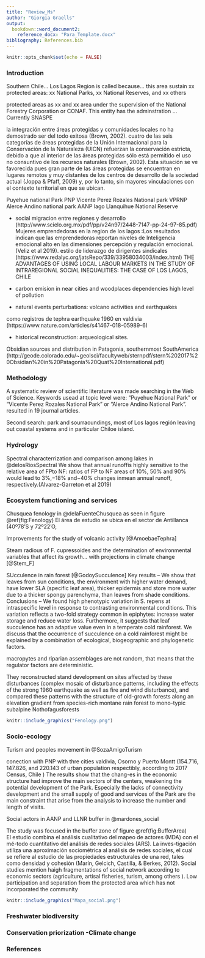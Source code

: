 ```yaml
---
title: "Review_Ms"
author: "Giorgia Graells"
output:
  bookdown::word_document2:
    reference_docx: "Para_Template.docx"
bibliography: References.bib
---
```


```r
knitr::opts_chunk$set(echo = FALSE)
```

### Introduction

Southern Chile...
Los Lagos Region is called because...
this area sustain xx protected areas: xx National Parks, xx National Reserves, and xx others

protected areas as xx and xx area under the supervision of the National Forestry Corporation or CONAF. This entity has the adminstration ...
Currently SNASPE

la integración entre áreas protegidas y comunidades locales no ha demostrado ser del todo exitosa (Brown, 2002).
cuatro de las seis categorías de áreas protegidas de la Unión Internacional para la Conservación de la Naturaleza (UICN) refuerzan la conservación estricta, debido a que al interior de las áreas protegidas sólo está permitido el uso no consuntivo de los recursos naturales (Brown, 2002). Esta situación se ve favorecida pues gran parte de las áreas protegidas se encuentran en lugares remotos y muy distantes de los centros de desarrollo de la sociedad actual (Joppa & Pfaff, 2009) y, por lo tanto, sin mayores vinculaciones con el contexto territorial en que se ubican.

Puyehue national Park PNP
Vicente Perez Rozales National park VPRNP
Alerce Andino national park AANP
lago Llanquihue National Reserve

- social
migracion entre regiones y desarrollo (http://www.scielo.org.mx/pdf/pp/v24n97/2448-7147-pp-24-97-85.pdf)
Mujeres emprendedoras en la region de los lagos :Los resultados indican que las emprendedoras reportan niveles de Inteligencia emocional alto en las dimensiones percepción y regulación emocional. (Veliz et al 2019).
estilo de liderazgo de dirigentes sindicales (https://www.redalyc.org/jatsRepo/339/33958034003/index.html)
THE ADVANTAGES OF USING LOCAL LABOUR MARKETS IN THE STUDY OF INTRAREGIONAL SOCIAL INEQUALITIES: THE CASE OF LOS LAGOS, CHILE

- carbon emision in near cities and woodplaces dependencies high level of pollution

- natural events perturbations: volcano activities and earthquakes

como registros de tephra
earthquake 1960 en valdivia (https://www.nature.com/articles/s41467-018-05989-6)


- historical reconstruction: arqueological sites. 

Obsidian sources and distribution in Patagonia, southernmost SouthAmerica (http://geode.colorado.edu/~geolsci/facultyweb/sternpdf/stern%202017%20Obsidian%20in%20Patagonia%20Quat%20International.pdf)


### Methodology

A systematic review of scientific literature was made searching in the Web of Science. Keywords usead at topic level were: "Puyehue National Park" or "Vicente Perez Rozales National Park" or "Alerce Andino National Park".  resulted in 19 journal articles.

Second search: 
park and sourraoundings, most of Los lagos región leaving out coastal systems and in particular Chiloe island.
    
### Hydrology

Spectral characterrization and comparison among lakes in @delosRiosSpectral
We show that annual runoffis highly sensitive to the relative area of FPto NF: ratios of FP to NF areas of 10%, 50% and 90% would lead to 3%,−18% and−40% changes inmean annual runoff, respectively.(Alvarez-Garreton et al 2019)

### Ecosystem functioning and services

Chusquea fenology in @delaFuenteChusquea as seen in figure \@ref(fig:Fenology) 
El área de estudio se ubica en el sector de Antillanca (40º78’S y 72º22’O,

Improvements for the study of volcanic activity [@AmoebaeTephra]

Steam radious of F. cupressoides and the determination of environmental variables that affect its growth... with projections in climate change [@Stem_F]

SUcculence in rain forest [@GodoySucculence]
Key results – We show that leaves from sun conditions, the environment with higher water demand, have lower SLA (specific leaf area), thicker epidermis and store more water due to a thicker spongy parenchyma, than leaves from shade conditions. Conclusions  –  We  found  high  phenotypic  variation  in  S.  repens at intraspecific level in response to contrasting environmental conditions. This variation reflects a two-fold strategy common in epiphytes: increase water storage and reduce water loss. Furthermore, it suggests that leaf succulence has an adaptive value even in a temperate cold rainforest. We discuss that the occurrence of succulence on a cold rainforest might be explained by a combination of ecological, biogeographic and phylogenetic factors.

macropytes  and  riparian  assemblages  are  not  random,  that means  that  the  regulator  factors  are  deterministic. 


They reconstructed stand development on sites affected by these disturbances (complex mosaic of disturbance patterns, including the effects of the strong 1960 earthquake as well as fire and wind disturbance), and compared these patterns with the structure of old-growth forests along an elevation gradient from species-rich montane rain forest to mono-typic subalpine Nothofagusforests

```r
knitr::include_graphics("Fenology.png")
```

### Socio-ecology

Turism and peoples movement in @SozaAmigoTurism

conection with PNP with thre cities valdivia, Osorno y Puerto Montt (154.716, 147.826, and 220.143 of urban population respectibly, according to 2017 Census, Chile )
The results show that the chang-es in the economic structure had improve the main sectors of the centers, weakening the potential development of the Park. Especially the lacks of connectivity development and the small supply of good and services of the Park are the main constraint that arise from the analysis to increase the number and length of visits. 


Social actors in AANP and LLNR buffer in @mardones_social

The study was focused in the buffer zone of figure \@ref(fig:BufferArea)  
El estudio combina el análisis cualitativo del mapeo de actores (MDA) con el mé-todo cuantitativo del análisis de redes sociales (ARS).
La inves-tigación utiliza una aproximación sociométrica al análisis de redes sociales, el cual se refiere al estudio de las propiedades estructurales de una red, tales como densidad y cohesión (Marín, Gelcich, Castilla, & Berkes, 2012). 
Social studies mention haigh fragmentations of social network according to economic sectors (agriculture, artisal fisheries, turism, among others ). 
Low participation and separation from the protected area which has not incorporated the community 

```r
knitr::include_graphics("Mapa_social.png")
```



### Freshwater biodiversity

### Conservation priorization -Climate change

### References